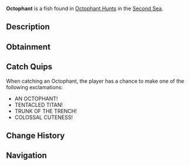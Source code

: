 {{FishInfobox
|image          = Octophant.png
|rarity         = Limited
|event          = Animal Hunt
|sea            = Second Sea
|location       = [[Animals: Octophant]]
|sublocation    = 
|sources        = Fishing Rod
|radar_location = 
|prog_speed     = -95
|xp             = 100000
|weather        = Clear
|time           = 
|season         = Summer
|bait           = Golden Worm
|base_weight    = 25000
|base_value     = 45000
|weight_range   = 17000
|base_chance    = 1
|base_resil     = 1
}}
'''Octophant''' is a {{Rarity|Limited}} fish found in [[Octophant Hunt]]s in the [[Second Sea]].

== Description ==
{{Description|A massive creature with strong tusks, sifting the ocean floor with ancient grace.|Bestiary Entry}}

== Obtainment ==
{{Description|It drifts where the sun warms the stillness.|Bestiary Hint}}
{{Fish Availability|
Octophant Hunt/Octophant Catchable
|top_rods      = 
Challenger's Rod\30456.85\96913.4;
Tempest Rod\28257.7\89546.08;
Summit Rod\25510.73\82470.95;
Seraphic Rod\17223.69\53958.65;
Abyssal Specter Rod\16807.48\53951.76;
Destiny Rod\-339.46\-339.46;
Heaven's Rod\3123.09\9231.43;
Azure Of Lagoon\12558.31\37692.35;
Krampus's Rod\-1080.11\-1080.11;
Steady Rod\-1188.12\-1188.12;
Auric Rod\-1675.05\-1675.05;
Ethereal Prism Rod\9225.85\27437.68;
No-Life Rod\3784.67\11496.63;
Rod Of The Forgotten Fang\3702.66\11135.53;
Depthseeker Rod\-37.13\-37.13;
Rod Of The Exalted One\-506.41\-506.41;
Avalanche Rod\-975.95\-975.95;
Rod Of The Depths\-975.95\-975.95;
Volcanic Rod\-1288.81\-1288.81;
Zeus Rod\-1675.05\-1675.05
|recommended   = 
}}

== Catch Quips ==
When catching an Octophant, the player has a chance to make one of the following exclamations:
* AN OCTOPHANT!
* TENTACLED TITAN!
* TRUNK OF THE TRENCH!
* COLOSSAL CUTENESS!

== Change History ==
{{Change History|{{subst:Current Version}}}}

== Navigation ==
{{Fish Navbox|Animals: Octophant}}
